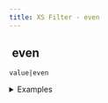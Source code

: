 ```yaml
---
title: XS Filter - even
---
```


## <img src="../assets/docuBadge (11).png" alt="" data-size="line" /> even <a href="#xs-even" id="xs-even"></a>

`value|even`

<details>

<summary>Examples</summary>

```javascript
4|even       // Returns true
7|even       // Returns false
```

</details>
